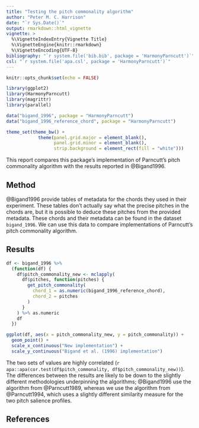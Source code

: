 ```yaml
---
title: "Testing the pitch commonality algorithm"
author: "Peter M. C. Harrison"
date: "`r Sys.Date()`"
output: rmarkdown::html_vignette
vignette: >
  %\VignetteIndexEntry{Vignette Title}
  %\VignetteEngine{knitr::rmarkdown}
  %\VignetteEncoding{UTF-8}
bibliography: "`r system.file('bib.bib', package = 'HarmonyParncutt')`"
csl: "`r system.file('apa.csl', package = 'HarmonyParncutt')`"
---
```


```r
knitr::opts_chunk$set(echo = FALSE)

library(ggplot2)
library(HarmonyParncutt)
library(magrittr)
library(parallel)

data("bigand_1996", package = "HarmonyParncutt")
data("bigand_1996_reference_chord", package = "HarmonyParncutt")

theme_set(theme_bw() +
            theme(panel.grid.major = element_blank(),
                  panel.grid.minor = element_blank(),
                  strip.background = element_rect(fill = "white")))
```

This report compares this package's implementation of Parncutt's pitch commonality algorithm with the results reported in @Bigand1996.

## Method

@Bigand1996 provide tables of metadata for the chords they used in their experiment. These tables don't actually say what the precise pitches in the chords are, but it is possible to deduce these pitches from the provided metadata. These chords and their metadata can be found in the dataset `bigand_1996`. We can use this data to compare implementations of Parncutt's pitch commonality algorithm.

## Results

```r
df <- bigand_1996 %>%
  (function(df) {
    df$pitch_commonality_new <- mclapply(
      df$pitches, function(pitches) {
        get_pitch_commonality(
          chord_1 = as.numeric(bigand_1996_reference_chord),
          chord_2 = pitches
        )
      }
    ) %>% as.numeric
    df
  })

ggplot(df, aes(x = pitch_commonality_new, y = pitch_commonality)) +
  geom_point() +
  scale_x_continuous("New implementation") +
  scale_y_continuous("Bigand et al. (1996) implementation")
```

The two sets of values are highly correlated (`r apa::apa(cor.test(df$pitch_commonality, df$pitch_commonality_new))`). The differences between the results are likely to be down to the slightly different methodologies underpinning the algorithms; @Bigand1996 use the algorithm from @Parncutt1989, whereas we use the algorithm from @Parncutt1994, which uses a slightly different similarity measure for the two pitch salience profiles.

## References
